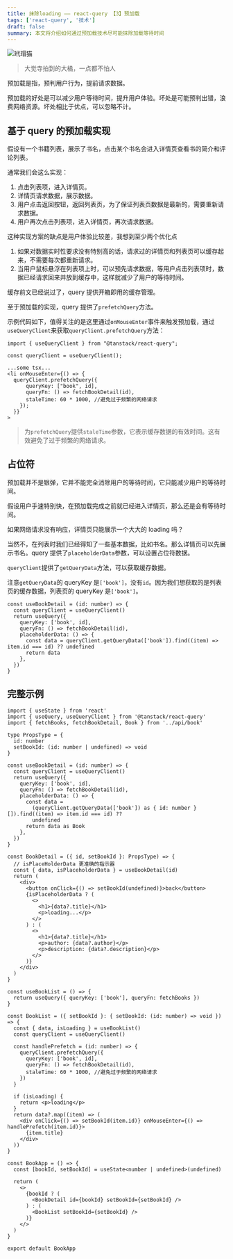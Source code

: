 ```yaml
---
title: 抹除loading —— react-query 【3】预加载
tags: ['react-query', '技术']
draft: false
summary: 本文将介绍如何通过预加载技术尽可能抹除加载等待时间
---
```


![玳瑁猫](https://phzdoc.oss-cn-beijing.aliyuncs.com/uPic/cat.png)

> 大觉寺拍到的大橘，一点都不怕人

预加载是指，预判用户行为，提前请求数据。

预加载的好处是可以减少用户等待时间，提升用户体验。坏处是可能预判出错，浪费网络资源。坏处相比于优点，可以忽略不计。

## 基于 query 的预加载实现

假设有一个书籍列表，展示了书名，点击某个书名会进入详情页查看书的简介和评论列表。

通常我们会这么实现：

1. 点击列表项，进入详情页。
2. 详情页请求数据，展示数据。
3. 用户点击返回按钮，返回列表页，为了保证列表页数据是最新的，需要重新请求数据。
4. 用户再次点击列表项，进入详情页，再次请求数据。

这种实现方案的缺点是用户体验比较差，我想到至少两个优化点

1. 如果对数据实时性要求没有特别高的话，请求过的详情页和列表页可以缓存起来，不需要每次都重新请求。
2. 当用户鼠标悬浮在列表项上时，可以预先请求数据，等用户点击列表项时，数据已经请求回来并放到缓存中，这样就减少了用户的等待时间。

缓存前文已经说过了，query 提供开箱即用的缓存管理。

至于预加载的实现，query 提供了`prefetchQuery`方法。

示例代码如下，值得关注的是这里通过`onMouseEnter`事件来触发预加载，通过`useQueryClient`来获取`queryClient.prefetchQuery`方法：

```tsx
import { useQueryClient } from "@tanstack/react-query";

const queryClient = useQueryClient();

...some tsx...
<li onMouseEnter={() => {
  queryClient.prefetchQuery({
      queryKey: ["book", id],
      queryFn: () => fetchBookDetail(id),
      staleTime: 60 * 1000, //避免过于频繁的网络请求
    });
  }}
>
```

> 为`prefetchQuery`提供`staleTime`参数，它表示缓存数据的有效时间。这有效避免了过于频繁的网络请求。

## 占位符

预加载并不是银弹，它并不能完全消除用户的等待时间，它只能减少用户的等待时间。

假设用户手速特别快，在预加载完成之前就已经进入详情页，那么还是会有等待时间。

如果网络请求没有响应，详情页只能展示一个大大的 loading 吗？

当然不，在列表时我们已经得知了一些基本数据，比如书名。那么详情页可以先展示书名。query 提供了`placeholderData`参数，可以设置占位符数据。

`queryClient`提供了`getQueryData`方法，可以获取缓存数据。

注意`getQueryData`的 queryKey 是`['book']`，没有`id`。因为我们想获取的是列表页的缓存数据，列表页的 queryKey 是`['book']`。

```tsx
const useBookDetail = (id: number) => {
  const queryClient = useQueryClient()
  return useQuery({
    queryKey: ['book', id],
    queryFn: () => fetchBookDetail(id),
    placeholderData: () => {
      const data = queryClient.getQueryData(['book']).find((item) => item.id === id) ?? undefined
      return data
    },
  })
}
```

## 完整示例

```tsx
import { useState } from 'react'
import { useQuery, useQueryClient } from '@tanstack/react-query'
import { fetchBooks, fetchBookDetail, Book } from '../api/book'

type PropsType = {
  id: number
  setBookId: (id: number | undefined) => void
}

const useBookDetail = (id: number) => {
  const queryClient = useQueryClient()
  return useQuery({
    queryKey: ['book', id],
    queryFn: () => fetchBookDetail(id),
    placeholderData: () => {
      const data =
        (queryClient.getQueryData(['book']) as { id: number }[]).find((item) => item.id === id) ??
        undefined
      return data as Book
    },
  })
}

const BookDetail = ({ id, setBookId }: PropsType) => {
  // isPlaceHolderData 更准确的指示器
  const { data, isPlaceholderData } = useBookDetail(id)
  return (
    <div>
      <button onClick={() => setBookId(undefined)}>back</button>
      {isPlaceholderData ? (
        <>
          <h1>{data?.title}</h1>
          <p>loading...</p>
        </>
      ) : (
        <>
          <h1>{data?.title}</h1>
          <p>author: {data?.author}</p>
          <p>description: {data?.description}</p>
        </>
      )}
    </div>
  )
}

const useBookList = () => {
  return useQuery({ queryKey: ['book'], queryFn: fetchBooks })
}

const BookList = ({ setBookId }: { setBookId: (id: number) => void }) => {
  const { data, isLoading } = useBookList()
  const queryClient = useQueryClient()

  const handlePrefetch = (id: number) => {
    queryClient.prefetchQuery({
      queryKey: ['book', id],
      queryFn: () => fetchBookDetail(id),
      staleTime: 60 * 1000, //避免过于频繁的网络请求
    })
  }

  if (isLoading) {
    return <p>loading</p>
  }
  return data?.map((item) => (
    <div onClick={() => setBookId(item.id)} onMouseEnter={() => handlePrefetch(item.id)}>
      {item.title}
    </div>
  ))
}

const BookApp = () => {
  const [bookId, setBookId] = useState<number | undefined>(undefined)

  return (
    <>
      {bookId ? (
        <BookDetail id={bookId} setBookId={setBookId} />
      ) : (
        <BookList setBookId={setBookId} />
      )}
    </>
  )
}

export default BookApp
```
